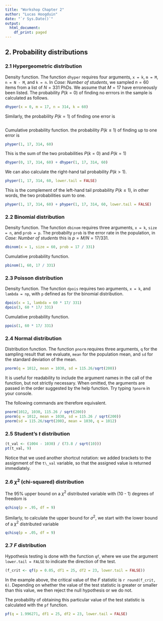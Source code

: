 ```yaml
---
title: "Workshop Chapter 2"
author: "Lucas Hoogduin"
date: "`r Sys.Date()`"
output:
  html_document:
    df_print: paged
---
```


## 2. Probability distributions

### 2.1 Hypergeometric distribution

Density function. The function `dhyper` requires four arguments, `x = k`, `m = M`, `n = N - M`, and `k = n`. In *Case: Number of students*, we sampled $n = 60$ items from a list of $N = 331$ PhDs. We assume that $M = 17$ have erroneously been listed. The probability $P(k = 0)$ of finding no errrors in the sample is calculated as follows.

```r
dhyper(x = 0, m = 17, n = 314, k = 60)
```

Similarly, the probability $P(k = 1)$ of finding one error is

```r

```

Cumulative probability function. the probability $P(k \leq 1)$ of finding up to one error is

```r
phyper(1, 17, 314, 60)
```

This is the sum of the two probabilities $P(k = 0)$ and $P(k = 1)$

```r
dhyper(0, 17, 314, 60) + dhyper(1, 17, 314, 60)
```

We can also calculate the right-hand tail probability $P(k > 1)$.

```r
phyper(1, 17, 314, 60, lower.tail = FALSE)
```

This is the complement of the left-hand tail probability $P(k \leq 1)$, in other words, the two probabilities sum to one.

```r
phyper(1, 17, 314, 60) + phyper(1, 17, 314, 60, lower.tail = FALSE)
```

### 2.2 Binomial distribution

Density function. The function `dbinom` requires three arguments, `x = k`, `size = n`, and `prob = p`. The probabilty `prob` is the error rate in the population, in *Case: Number of students* this is $p = M / N = 17 / 331$.

```r
dbinom(x = 1, size = 60, prob = 17 / 331)
```

Cumulative probability function.

```r
pbinom(1, 60, 17 / 331)
```

### 2.3 Poisson distribution

Density function. The function `dpois` requires two arguments, `x = k`, and `lambda = np`, with `p` defined as for the binomial distribution.

```r
dpois(x = 1, lambda = 60 * 17/ 331)
dpois(3, 60 * 17/ 331)
```

Cumulative probability function.

```r
ppois(1, 60 * 17/ 331)
```

### 2.4 Normal distribution

Distribution function. The function `pnorm` requires three arguments, `q` for the sampling result that we evaluate, `mean` for the population mean, and `sd` for the standard deviation of the mean.

```r
pnorm(q = 1012, mean = 1030, sd = 115.26/sqrt(200))
```

It is useful for readability to include the argument names in the call of the function, but not strictly necessary. When omitted, the arguments are passed in the order suggested by the help function. Try typing `?pnorm` in your console.

The following commands are therefore equivalent.

```r
pnorm(1012, 1030, 115.26 / sqrt(200))
pnorm(q = 1012, mean = 1030, sd = 115.26 / sqrt(200))
pnorm(sd = 115.26/sqrt(200), mean = 1030, q = 1012)
```

### 2.5 Student's $t$ distribution

```r
(t_val <- (1004 - 1030) / (73.8 / sqrt(10)))
pt(t_val, 9)
```

Notice that we used another shortcut notation: we added brackets to the assignment of the `t\_val` variable, so that the assigned value is returned immediately.

### 2.6 $\chi^2$ (chi-squared) distribution

The 95\% upper bound on a $\chi^2$ distributed variable with (10 - 1) degrees of freedom is

```r
qchisq(p = .95, df = 9)
```

Similarly, to calculate the upper bound for $\sigma^2$, we start with the lower bound of a $\chi^2$ distributed variable

```r
qchisq(p = .05, df = 9)
```

### 2.7 $F$ distribution

Hypothesis testing is done with the function `qf`, where we use the argument `lower.tail = FALSE` to indicate the direction of the test.

```r
(f_crit <- qf(p = 0.05, df1 = 25, df2 = 23, lower.tail = FALSE))
```

In the example above, the critical value of the $F$ statistic is `r round(f_crit, 6)`. Depending on whether the value of the test statistic is greater or smaller than this value, we then reject the null hypothesis or we do not. 

The probability of obtaining this particular value of the test statistic is calculated with the `pf` function.

```r
pf(q = 1.996271, df1 = 25, df2 = 23, lower.tail = FALSE)
```
